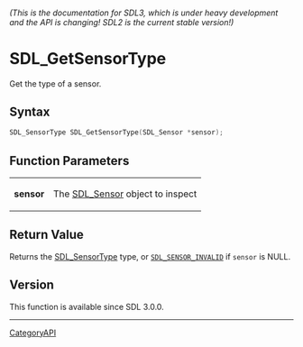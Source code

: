 ====== (This is the documentation for SDL3, which is under heavy development and the API is changing! SDL2 is the current stable version!) ======
= SDL_GetSensorType =

Get the type of a sensor.

== Syntax ==

<syntaxhighlight lang='c'>
SDL_SensorType SDL_GetSensorType(SDL_Sensor *sensor);
</syntaxhighlight>

== Function Parameters ==

{|
|'''sensor'''
|The [[SDL_Sensor]] object to inspect
|}

== Return Value ==

Returns the [[SDL_SensorType]] type, or <code>[[SDL_SENSOR_INVALID]]</code>
if <code>sensor</code> is NULL.

== Version ==

This function is available since SDL 3.0.0.

----
[[CategoryAPI]]


